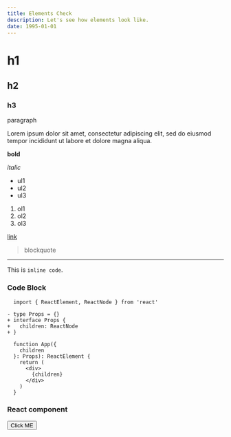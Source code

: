```yaml
---
title: Elements Check
description: Let's see how elements look like.
date: 1995-01-01
---
```


# h1

## h2

### h3

paragraph

Lorem ipsum dolor sit amet, consectetur adipiscing elit, sed do eiusmod tempor incididunt ut labore et dolore magna aliqua.

**bold**

_italic_

- ul1
- ul2
- ul3

1. ol1
2. ol2
3. ol3

[link](/)

> blockquote

---

This is `inline code`.

### Code Block

```diff-tsx:App.tsx showLineNumbers
  import { ReactElement, ReactNode } from 'react'

- type Props = {}
+ interface Props {
+   children: ReactNode
+ }

  function App({
    children
  }: Props): ReactElement {
    return (
      <div>
        {children}
      </div>
    )
  }
```

### React component


<Button>Click ME</Button>
